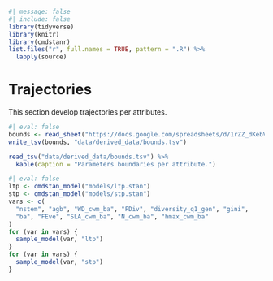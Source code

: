 ```r
#| message: false
#| include: false
library(tidyverse)
library(knitr)
library(cmdstanr)
list.files("r", full.names = TRUE, pattern = ".R") %>%
  lapply(source)
```

# Trajectories

This section develop trajectories per attributes.

```r
#| eval: false
bounds <- read_sheet("https://docs.google.com/spreadsheets/d/1rZZ_dKebVp1RnxI0ZawaSQws72FhubuPZ8O27DzJtFE/edit?usp=sharing") # nolint
write_tsv(bounds, "data/derived_data/bounds.tsv")
```

```r
read_tsv("data/derived_data/bounds.tsv") %>%
  kable(caption = "Parameters boundaries per attribute.")
```

```r
#| eval: false
ltp <- cmdstan_model("models/ltp.stan")
stp <- cmdstan_model("models/stp.stan")
vars <- c(
  "nstem", "agb", "WD_cwm_ba", "FDiv", "diversity_q1_gen", "gini",
  "ba", "FEve", "SLA_cwm_ba", "N_cwm_ba", "hmax_cwm_ba"
)
for (var in vars) {
  sample_model(var, "ltp")
}
for (var in vars) {
  sample_model(var, "stp")
}
```
